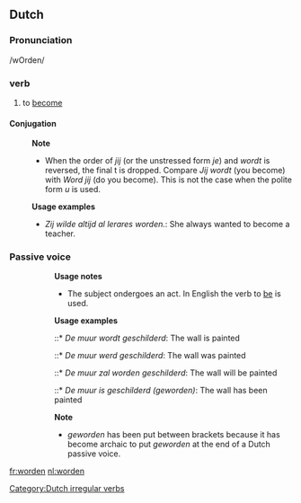 ==Dutch==
===Pronunciation===
/wOrden/
===verb===
#to [[become]]
====Conjugation====

{{nl-conj|worden|word|wordt|werd|werden|is|geworden|worde}}

:'''Note'''
:* When the order of ''jij'' (or the unstressed form ''je'') and ''wordt'' is reversed, the final t is dropped. Compare ''Jij wordt'' (you become) with ''Word jij'' (do you become). This is not the case when the polite form ''u'' is used.

:'''Usage examples'''
:* ''Zij wilde altijd al lerares worden.'': She always wanted to become a teacher.
===Passive voice===
::'''Usage notes'''
::* The subject ondergoes an act. In English the verb to [[be]] is used.
::'''Usage examples'''
::::* ''De muur wordt geschilderd'': The wall is painted
::::* ''De muur werd geschilderd'': The wall was painted
::::* ''De muur zal worden geschilderd'': The wall will be painted
::::* ''De muur is geschilderd (geworden)'': The wall has been painted

::'''Note'''
::*''geworden'' has been put between brackets because it has become archaic to put ''geworden'' at the end of a Dutch passive voice.

[[Category:Dutch irregular verbs]]

[[fr:worden]]
[[nl:worden]]